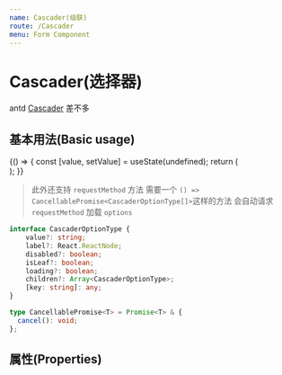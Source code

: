 ```yaml
---
name: Cascader(级联)
route: /Cascader
menu: Form Component
---
```



# Cascader(选择器)

antd [Cascader](https://ant.design/components/Cascader-cn/) 差不多

## 基本用法(Basic usage)

<Playground>
  {() => {
    const [value, setValue] = useState(undefined);
    return (
      <div>
        <Cascader
          onChange={setValue}
          value={value}
          options={[
            {
              label: '江苏省',
              value: '32',
              isLeaf: false,
              children: [
                {
                  label: '南京市',
                  value: '32-01',
                  isLeaf: false,
                  children: [
                    {
                      label: '市辖区',
                      value: '32-01-01',
                      isLeaf: true,
                    },
                  ],
                },
              ],
            },
            {
              label: '广西省',
              value: '54',
              isLeaf: false,
              children: [
                {
                  label: '柳州市',
                  value: '54-50',
                  isLeaf: false,
                  children: [
                    {
                      label: '城中区',
                      value: '54-50-00',
                      isLeaf: true,
                    },
                  ],
                },
              ],
            },
          ]}
        />
      </div>
    );
  }}
</Playground>

> 此外还支持 `requestMethod` 方法 需要一个 `() => CancellablePromise<CascaderOptionType[]>`这样的方法
> 会自动请求 `requestMethod` 加载 `options`
```ts
interface CascaderOptionType {
    value?: string;
    label?: React.ReactNode;
    disabled?: boolean;
    isLeaf?: boolean;
    loading?: boolean;
    children?: Array<CascaderOptionType>;
    [key: string]: any;
}
```

```ts
type CancellablePromise<T> = Promise<T> & {
  cancel(): void;
};
```

## 属性(Properties)

<Props of={Cascader} />
